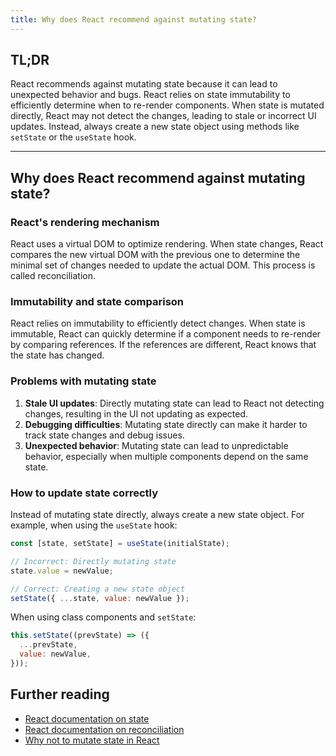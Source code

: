 ```yaml
---
title: Why does React recommend against mutating state?
---
```


## TL;DR

React recommends against mutating state because it can lead to unexpected behavior and bugs. React relies on state immutability to efficiently determine when to re-render components. When state is mutated directly, React may not detect the changes, leading to stale or incorrect UI updates. Instead, always create a new state object using methods like `setState` or the `useState` hook.

---

## Why does React recommend against mutating state?

### React's rendering mechanism

React uses a virtual DOM to optimize rendering. When state changes, React compares the new virtual DOM with the previous one to determine the minimal set of changes needed to update the actual DOM. This process is called reconciliation.

### Immutability and state comparison

React relies on immutability to efficiently detect changes. When state is immutable, React can quickly determine if a component needs to re-render by comparing references. If the references are different, React knows that the state has changed.

### Problems with mutating state

1. **Stale UI updates**: Directly mutating state can lead to React not detecting changes, resulting in the UI not updating as expected.
2. **Debugging difficulties**: Mutating state directly can make it harder to track state changes and debug issues.
3. **Unexpected behavior**: Mutating state can lead to unpredictable behavior, especially when multiple components depend on the same state.

### How to update state correctly

Instead of mutating state directly, always create a new state object. For example, when using the `useState` hook:

```javascript
const [state, setState] = useState(initialState);

// Incorrect: Directly mutating state
state.value = newValue;

// Correct: Creating a new state object
setState({ ...state, value: newValue });
```

When using class components and `setState`:

```javascript
this.setState((prevState) => ({
  ...prevState,
  value: newValue,
}));
```

## Further reading

- [React documentation on state](https://react.dev/learn/state-a-components-memory)
- [React documentation on reconciliation](https://react.dev/learn/preserving-and-resetting-state)
- [Why not to mutate state in React](https://daveceddia.com/why-not-modify-react-state-directly/)
